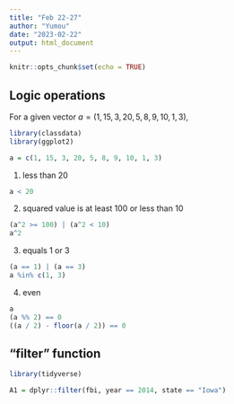 ```yaml
---
title: "Feb 22-27"
author: "Yumou"
date: "2023-02-22"
output: html_document
---
```


```r
knitr::opts_chunk$set(echo = TRUE)
```

## Logic operations

For a given vector $a = (1, 15, 3, 20, 5, 8, 9, 10, 1, 3)$,
```r
library(classdata)
library(ggplot2)

a = c(1, 15, 3, 20, 5, 8, 9, 10, 1, 3)
```

1. less than 20

```r
a < 20
```

2. squared value is at least 100 or less than 10

```r
(a^2 >= 100) | (a^2 < 10)
a^2
```


3. equals 1 or 3

```r
(a == 1) | (a == 3)
a %in% c(1, 3)
```

4. even

```r
a
(a %% 2) == 0
((a / 2) - floor(a / 2)) == 0
```

## "filter" function

```r
library(tidyverse)

A1 = dplyr::filter(fbi, year == 2014, state == "Iowa")
```

